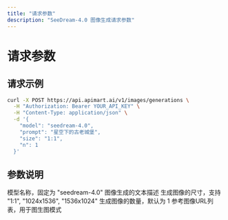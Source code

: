 ```yaml
---
title: "请求参数"
description: "SeeDream-4.0 图像生成请求参数"
---
```


# 请求参数

## 请求示例

<RequestExample>

```bash
curl -X POST https://api.apimart.ai/v1/images/generations \
  -H "Authorization: Bearer YOUR_API_KEY" \
  -H "Content-Type: application/json" \
  -d '{
    "model": "seedream-4.0",
    "prompt": "星空下的古老城堡",
    "size": "1:1",
    "n": 1
  }'
```

</RequestExample>

## 参数说明

<ParamField query="model" type="string" required>
  模型名称，固定为 "seedream-4.0"
</ParamField>

<ParamField query="prompt" type="string" required>
  图像生成的文本描述
</ParamField>

<ParamField query="size" type="string">
  生成图像的尺寸，支持 "1:1", "1024x1536", "1536x1024"
</ParamField>

<ParamField query="n" type="integer">
  生成图像的数量，默认为 1
</ParamField>

<ParamField query="image_urls" type="array">
  参考图像URL列表，用于图生图模式
</ParamField>

